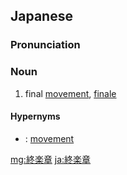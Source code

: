 ==Japanese==
{{ja-kanjitab|しゅう|がく|しょう|yomi=on}}

===Pronunciation===
{{ja-pron|しゅうがくしょう|y=o}}

===Noun===
{{ja-noun|しゅうがくしょう}}

# {{lb|ja|music|sort=しゅうがくしょう}} final [[movement]], [[finale]]

====Hypernyms====
* {{ja-r|楽章|がくしょう}}: [[movement]]

[[mg:終楽章]]
[[ja:終楽章]]